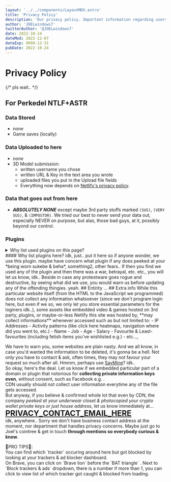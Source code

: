 ```yaml
---
layout: '../../components/LayoutMDX.astro'
title: 'Privacy Policy'
description: 'Our privacy policy. Important information regarding users privacy with all things involved'
author: 'JOELwindows7'
twitterAuthor: '@JOELwindows7'
date: 2022-10-24
dateMod: 2022-12-07
dateExp: 9999-12-31
pubDate: 2022-10-24
---
```


# Privacy Policy
{/* pls wait.. */}
## For Perkedel NTLF+ASTR
### Data Stored
- *none*
- Game saves (locally)
### Data Uploaded to here
- *none*
- 3D Model submission:
    - written username you chose
    - written URL & Key in the text area you wrote
    - uploaded files you put in the Upload file fields
    - Everything now depends on <a href="https://www.netlify.com/privacy/" target="_blank" rel="noopener noreferrer">Netlify's privacy policy</a>.
### Data that goes out from here
- ***ABSOLUTELY NONE*** except maybe 3rd party stuffs marked `(SUS)`, `(VERY SUS)`, & `(IMPOSTOR)`. We tried our best to never send your data out, especially NEVER on purpose, but alas, those bad guys, at it, possibly beyond our control.
### Plugins
<PluginsUsed/>

<details>
    <summary>Why list used plugins on this page?</summary>
        <ul>
            <li>Users needs to be given idea for what plugins we used to build this website</li>
            <li>In event of data leaks such as getting tele-market scams after hearing news of data leaks, data on sale, 
                and anything regarding unconsented data exchanges, Perkedel should be disclaimed & waived from any form of
                litigations & punishment for reasons related (at least on an extreme basis), 
                since Perkedel on handling Game save & other cookies never explicitly intent to do such exchange, 
                at least on personal basis.
                </li>
            <li>We would also try our best find & improve ways so that by the most extreme, none of your sensitive informations 
                (not to mention & especially data that if got leaked will destroy any of the reputation in an unwanted ways,) gets mishandled</li>
            <li>By being aware with the list above, users should & will have an idea for which one or some of them are <b>an / a bunch of Impostor(s) Among Us</b>, who is/are known for exchanging user activity data or even personal data.</li>
        </ul>
</details>
#### Why list plugins here?
idk, just.. put it here so if anyone wonder, we use this plugin. maybe have concern what plugin if any does peeked at your *being worn sukebe & beha*, something2, other fears..  
If then you find we used any of the plugin and then there was a war, betrayal, etc. etc., you will let us know, idk..  
Beside in case any protestware goes rogue and destructive, by seeing what did we use, you would warn us before updating any of the offending thingies.  
yeah.
## Entirity
...
## Extra info
While this particular website itself (from the HTML to the JavaScript we programmed) does not collect any information whatsoever (since we don't program login here, but even if we so, we only let you store essential parameters for the loginers idk..), 
some assets like embedded video & games hosted on 3rd party, plugins, or maybe-or-less Netlify this site was hosted by, **may collect informations** whenever accessed such as but not limited to: 
- IP Addresses
- Activity patterns (like click here heatmaps, navigation where did you went to, etc.)
- Name
- Job
- Age
- Salary
- Favourite & Least-favourites (including fetish items you've wishlisted e.g.)
- etc...,

We have to warn you, some websites are plain nasty. And we all know, in case you'd wanted the information to be deleted, it's gonna be a hell. Not only you have to contact & ask, often times, they may not favour your request so much after all. Hmmm, perhaps use <a class="Buttonnize" href="https://www.saymine.com/" target="_blank" rel="noopener noreferrer">SayMine</a>? idk..  
So okay, here's the deal. Let us know if we embedded particular part of a domain or plugin that notorious for **collecting private information keys even**, without consent, such as Facebook e.g. .  
CDN usually should not collect user information everytime any of the file gets accessed.  
But anyway, if you believe & confirmed whole lot that even by CDN, the company *peeked at your underwear closet & photocopied your crypto wallet private keys or just house address*, let us know immediately at...  
<a class="Buttonnize mailtoui" href="mailto:example@example.com" target="_blank" rel="noopener noreferrer" style="font-size:24px;font-weight:bolder;">PRIVACY_<wbr/>CONTACT_<wbr/>EMAIL_<wbr/>HERE</a>  
idk, anywhere.. Sorry we don't have business contact address at the moment, nor department that handles privacy concerns. Maybe just go to Joel's cointree & get in touch **through mentions so everybody curious & know**.

<p class="info"> &#xf05a;PRO TIPS&#xf05a;:<br/> 
    You can find which `tracker` occuring around here but got blocked by looking at your trackers & ad blocker dashboard. <br/>
    On Brave, you can click on `Brave lion` <Icon height="18px" name="logos:brave" /> before the `BAT triangle` <Icon height="18px" name="cryptocurrency:bat" />. Next to `Block trackers & ads` dropdown, there is a number if more than 1, you can click to view list of which tracker got caught & blocked from loading.</p>
    